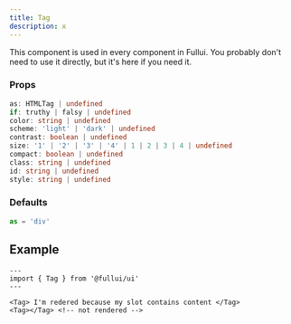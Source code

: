 ```yaml
---
title: Tag
description: x
---
```


This component is used in every component in Fullui. You probably don't need to use it directly, but it's here if you need it.

### Props
```ts
as: HTMLTag | undefined
if: truthy | falsy | undefined
color: string | undefined
scheme: 'light' | 'dark' | undefined
contrast: boolean | undefined
size: '1' | '2' | '3' | '4' | 1 | 2 | 3 | 4 | undefined
compact: boolean | undefined
class: string | undefined
id: string | undefined
style: string | undefined
```

### Defaults
```ts
as = 'div'
```

## Example
```astro live
---
import { Tag } from '@fullui/ui'
---

<Tag> I'm redered because my slot contains content </Tag>
<Tag></Tag> <!-- not rendered -->
```